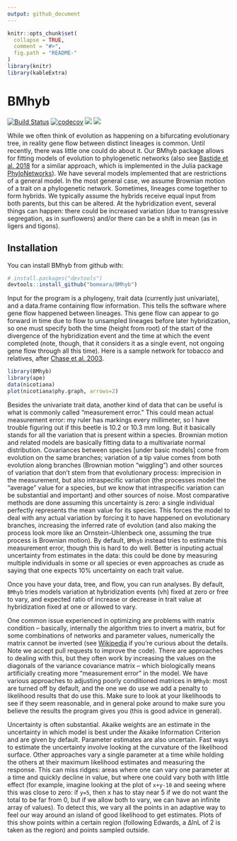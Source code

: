 ```yaml
---
output: github_document
---
```



<!-- README.md is generated from README.Rmd. Please edit that file -->

```r
knitr::opts_chunk$set(
  collapse = TRUE,
  comment = "#>",
  fig.path = "README-"
)
library(knitr)
library(kableExtra)
```

# BMhyb

[![Build Status](https://travis-ci.org/bomeara/BMhyb.svg)](https://travis-ci.org/bomeara/BMhyb) [![codecov](https://codecov.io/gh/bomeara/BMhyb/branch/master/graph/badge.svg)](https://codecov.io/gh/bomeara/BMhyb)  <img class="badge" src="https://www.r-pkg.org/badges/version/BMhyb"> <img class="badge" src="http://cranlogs.r-pkg.org/badges/grand-total/BMhyb">


While we often think of evolution as happening on a bifurcating evolutionary tree, in reality gene flow between distinct lineages is common. Until recently, there was little one could do about it. Our BMhyb package allows for fitting models of evolution to phylogenetic networks (also see [Bastide et al. 2018](https://doi.org/10.1093/sysbio/syy033) for a similar approach, which is implemented in the Julia package [PhyloNetworks](https://github.com/crsl4/PhyloNetworks.jl)). We have several models implemented that are restrictions of a general model. In the most general case, we assume Brownian motion of a trait on a phylogenetic network. Sometimes, lineages come together to form hybrids. We typically assume the hybrids receive equal input from both parents, but this can be altered. At the hybridization event, several things can happen: there could be increased variation (due to transgressive segregation, as in sunflowers) and/or there can be a shift in mean (as in ligers and tigons).

## Installation

You can install BMhyb from github with:

```r
# install.packages("devtools")
devtools::install_github("bomeara/BMhyb")
```

Input for the program is a phylogeny, trait data (currently just univariate), and a data.frame containing flow information. This tells the software where gene flow happened between lineages. This gene flow can appear to go forward in time due to flow to unsampled lineages before later hybridization, so one must specify both the time (height from root) of the start of the divergence of the hybridization event and the time at which the event completed (note, though, that it considers it as a single event, not ongoing gene flow through all this time). Here is a sample network for tobacco and relatives, after [Chase et al. 2003](https://doi.org/10.1093/aob/mcg087).

```r
library(BMhyb)
library(ape)
data(nicotiana)
plot(nicotiana$phy.graph, arrows=2)
```

Besides the univariate trait data, another kind of data that can be useful is what is commonly called "measurement error." This could mean actual measurement error: my ruler has markings every millimeter, so I have trouble figuring out if this beetle is 10.2 or 10.3 mm long. But it basically stands for all the variation that is present within a species. Brownian motion and related models are basically fitting data to a multivariate normal distribution. Covariances between species [under basic models] come from evolution on the same branches; variation of a tip value comes from both evolution along branches (Brownian motion "wiggling") and other sources of variation that don't stem from that evolutionary process: imprecision in the measurement, but also intraspecific variation (the processes model the "average" value for a species, but we know that intraspecific variation can be substantial and important) and other sources of noise. Most comparative methods are done assuming this uncertainty is zero: a single individual perfectly represents the mean value for its species. This forces the model to deal with any actual variation by forcing it to have happened on evolutionary branches, increasing the inferred rate of evolution (and also making the process look more like an Ornstein-Uhlenbeck one, assuming the true process is Brownian motion). By default, `BMhyb` instead tries to estimate this measurement error, though this is hard to do well. Better is inputing actual uncertainty from estimates in the data: this could be done by measuring multiple individuals in some or all species or even approaches as crude as saying that one expects 10% uncertainty on each trait value.

Once you have your data, tree, and flow, you can run analyses. By default, `BMhyb` tries models variation at hybridization events (vh) fixed at zero or free to vary, and expected ratio of increase or decrease in trait value at hybridization fixed at one or allowed to vary.

One common issue experienced in optimizing are problems with matrix condition -- basically, internally the algorithm tries to invert a matrix, but for some combinations of networks and parameter values, numerically the matrix cannot be inverted (see [Wikipedia](https://en.wikipedia.org/wiki/Condition_number) if you're curious about the details. Note we accept pull requests to improve the code). There are approaches to dealing with this, but they often work by increasing the values on the diagonals of the variance covariance matrix -- which biologically means artificially creating more "measurement error" in the model. We have various approaches to adjusting poorly conditioned matrices in `BMhyb`: most are turned off by default, and the one we do use we add a penalty to likelihood results that do use this. Make sure to look at your likelihoods to see if they seem reasonable, and in general poke around to make sure you believe the results the program gives you (this is good advice in general).

Uncertainty is often substantial. Akaike weights are an estimate in the uncertainty in which model is best under the Akaike Information Criterion and are given by default. Parameter estimates are also uncertain. Fast ways to estimate the uncertainty involve looking at the curvature of the likelihood surface. Other approaches vary a single parameter at a time while holding the others at their maximum likelihood estimates and measuring the response. This can miss ridges: areas where one can vary one parameter at a time and quickly decline in value, but where one could vary both with little effect (for example, imagine looking at the plot of `x+y-10` and seeing where this was close to zero: if `y=5`, then x has to stay near 5 if we do not want the total to be far from 0, but if we allow both to vary, we can have an infinite array of values). To detect this, we vary all the points in an adaptive way to feel our way around an island of good likelihood to get estimates. Plots of this show points within a certain region (following Edwards, a ∆lnL of 2 is taken as the region) and points sampled outside.
